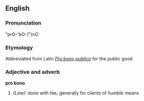 ==English==

===Pronunciation===
"prO-'bO-(")nO

===Etymology===
Abbreviated from Latin ''[[Pro bono publico]]'' for the public good
===Adjective and adverb===
'''pro bono''' 
#''(Law):'' done with fee, generally for clients of humble means